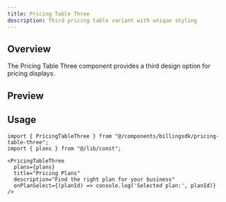 ```yaml
---
title: Pricing Table Three
description: Third pricing table variant with unique styling
---
```



## Overview

The Pricing Table Three component provides a third design option for pricing displays.

## Preview

<PreviewComponents>
  <PricingTableThreeDemo />
</PreviewComponents>

## Usage

```tsx
import { PricingTableThree } from "@/components/billingsdk/pricing-table-three";
import { plans } from "@/lib/const";

<PricingTableThree 
  plans={plans}
  title="Pricing Plans"
  description="Find the right plan for your business"
  onPlanSelect={(planId) => console.log('Selected plan:', planId)}
/>
```
